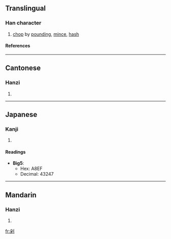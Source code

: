 {{see|刴}}

==Translingual==
===Han character===
{{Han char|rad=刀|as=06|sn=8|four=7290<sub>0</sub>|canj=竹木中弓 (HDLN), X竹木中弓 (XHDLN)}}
# [[chop]] by [[pound]]ing, [[mince]], [[hash]]
====References====
{{Han ref|kx=0139.251|dj=0315.070|hdz=10338.020|uh=5241|ud=21057}}
----
==Cantonese==
===Hanzi===
{{yue-hanzi|jyut=|y=deuk3, do2}}
# {{defn|Cantonese}}
----
==Japanese==
===Kanji===
{{ja-kanji|grade=|rs=刀06}}
# {{defn|Japanese}}
====Readings====
{{ja-readings|on=[[た]] (ta)|kun=[[きる]] (kiru)}}



* '''Big5''':
** Hex: A8EF
** Decimal: 43247
----
==Mandarin==
===Hanzi===
{{cmn-hanzi|pin=[[duò]] (duo4)|wg=to<sup>4</sup>}}
# {{defn|Mandarin}}

[[fr:剁]]